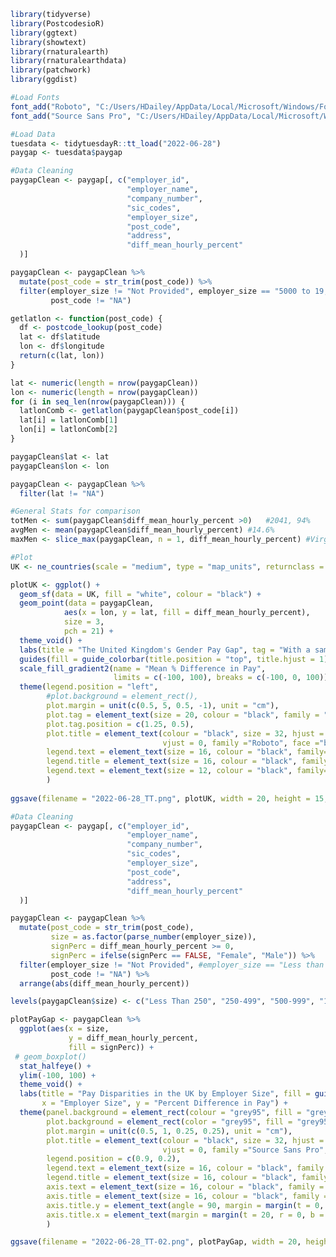 ```r
library(tidyverse)
library(PostcodesioR)
library(ggtext)
library(showtext)
library(rnaturalearth)
library(rnaturalearthdata)
library(patchwork)
library(ggdist)
```

```r
#Load Fonts
font_add("Roboto", "C:/Users/HDailey/AppData/Local/Microsoft/Windows/Fonts/Roboto-Regular.ttf", "C:/Users/HDailey/AppData/Local/Microsoft/Windows/Fonts/Roboto-Bold.ttf")
font_add("Source Sans Pro", "C:/Users/HDailey/AppData/Local/Microsoft/Windows/Fonts/SourceSansPro-Regular.ttf", "C:/Users/HDailey/AppData/Local/Microsoft/Windows/Fonts/SourceSansPro-Bold.ttf")

#Load Data
tuesdata <- tidytuesdayR::tt_load("2022-06-28")
paygap <- tuesdata$paygap
```

```r
#Data Cleaning
paygapClean <- paygap[, c("employer_id",
                          "employer_name",
                          "company_number",
                          "sic_codes",
                          "employer_size",
                          "post_code",
                          "address",
                          "diff_mean_hourly_percent"
  )]

paygapClean <- paygapClean %>%
  mutate(post_code = str_trim(post_code)) %>%
  filter(employer_size != "Not Provided", employer_size == "5000 to 19,999",
         post_code != "NA")

getlatlon <- function(post_code) {
  df <- postcode_lookup(post_code)
  lat <- df$latitude
  lon <- df$longitude
  return(c(lat, lon))
}

lat <- numeric(length = nrow(paygapClean))
lon <- numeric(length = nrow(paygapClean))
for (i in seq_len(nrow(paygapClean))) {
  latlonComb <- getlatlon(paygapClean$post_code[i])
  lat[i] = latlonComb[1]
  lon[i] = latlonComb[2]
}

paygapClean$lat <- lat
paygapClean$lon <- lon

paygapClean <- paygapClean %>%
  filter(lat != "NA")

#General Stats for comparison
totMen <- sum(paygapClean$diff_mean_hourly_percent >0)   #2041, 94%
avgMen <- mean(paygapClean$diff_mean_hourly_percent) #14.6%
maxMen <- slice_max(paygapClean, n = 1, diff_mean_hourly_percent) #Virgin Atlantic, 66.4%

#Plot
UK <- ne_countries(scale = "medium", type = "map_units", returnclass = "sf", country = "United Kingdom")

plotUK <- ggplot() +
  geom_sf(data = UK, fill = "white", colour = "black") + 
  geom_point(data = paygapClean,
            aes(x = lon, y = lat, fill = diff_mean_hourly_percent),
            size = 3,
            pch = 21) +
  theme_void() +
  labs(title = "The United Kingdom's Gender Pay Gap", tag = "With a sample of 2,171 companies having more than \n 5,000 but less than 20,000 employees, approximately \n 94% paid men a greater salary than women. On average,\n  these companies paid men 15% more than women. \n Virgin Atlantic has the greatest pay discrepancy \n with paying men 66% more than women. \n\n Data: gender-pay-gap.service.gov.uk") +
  guides(fill = guide_colorbar(title.position = "top", title.hjust = 1)) +
  scale_fill_gradient2(name = "Mean % Difference in Pay",
                       limits = c(-100, 100), breaks = c(-100, 0, 100)) +
  theme(legend.position = "left",
        #plot.background = element_rect(),
        plot.margin = unit(c(0.5, 5, 0.5, -1), unit = "cm"),
        plot.tag = element_text(size = 20, colour = "black", family = "Roboto"),
        plot.tag.position = c(1.25, 0.5),
        plot.title = element_text(colour = "black", size = 32, hjust = 0, 
                                  vjust = 0, family ="Roboto", face ="bold"),
        legend.text = element_text(size = 16, colour = "black", family="Roboto", face="bold"),
        legend.title = element_text(size = 16, colour = "black", family="Roboto", face="bold"),
        legend.text = element_text(size = 12, colour = "black", family="Roboto", face="bold")
        )
  
ggsave(filename = "2022-06-28_TT.png", plotUK, width = 20, height = 15, unit = "in", bg = "white")
```

```r
#Data Cleaning
paygapClean <- paygap[, c("employer_id",
                          "employer_name",
                          "company_number",
                          "sic_codes",
                          "employer_size",
                          "post_code",
                          "address",
                          "diff_mean_hourly_percent"
  )]

paygapClean <- paygapClean %>%
  mutate(post_code = str_trim(post_code),
         size = as.factor(parse_number(employer_size)),
         signPerc = diff_mean_hourly_percent >= 0,
         signPerc = ifelse(signPerc == FALSE, "Female", "Male")) %>%
  filter(employer_size != "Not Provided", #employer_size == "Less than 250",
         post_code != "NA") %>%
  arrange(abs(diff_mean_hourly_percent))

levels(paygapClean$size) <- c("Less Than 250", "250-499", "500-999", "1,000-4,999", "5,000-19,999")

plotPayGap <- paygapClean %>%
  ggplot(aes(x = size, 
             y = diff_mean_hourly_percent, 
             fill = signPerc)) +
 # geom_boxplot()
  stat_halfeye() +
  ylim(-100, 100) +
  theme_void() +
  labs(title = "Pay Disparities in the UK by Employer Size", fill = guide_legend(title = "Greater % Pay"),
       x = "Employer Size", y = "Percent Difference in Pay") +
  theme(panel.background = element_rect(colour = "grey95", fill = "grey95"),
        plot.background = element_rect(color = "grey95", fill = "grey95"),
        plot.margin = unit(c(0.5, 1, 0.25, 0.25), unit = "cm"),
        plot.title = element_text(colour = "black", size = 32, hjust = 0.5, 
                                  vjust = 0, family ="Source Sans Pro", face ="bold"),
        legend.position = c(0.9, 0.2),
        legend.text = element_text(size = 16, colour = "black", family = "Source Sans Pro", face = "bold"),
        legend.title = element_text(size = 16, colour = "black", family = "Source Sans Pro", face = "bold"),
        axis.text = element_text(size = 16, colour = "black", family = "Source Sans Pro", face = "bold"),
        axis.title = element_text(size = 16, colour = "black", family = "Source Sans Pro", face = "bold"),
        axis.title.y = element_text(angle = 90, margin = margin(t = 0, r = 20, b = 0, l = 0)),
        axis.title.x = element_text(margin = margin(t = 20, r = 0, b = 0, l = 0))
        )

ggsave(filename = "2022-06-28_TT-02.png", plotPayGap, width = 20, height = 15, unit = "in", bg = "white")
```

